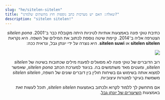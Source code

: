 ```yaml
---
slug: "he/sitelen-sitelen"
title: "שאלה: האם יש מערכות כתב נוספות חוץ מהשתים שלמדנו?"
description: "sitelen sitelen!"
---
```


<div dir="rtl">

כתיבת טוקי פונה באמצעות אותיות לטיניות היתה מקובלת כבר ב־2001. _sitelen pona_ הצטרפה אליה ב־2014. קיימת שיטה נוספת לכתוב את המילים של השפה. היא נקראת **sitelen sitelen** או **sitelen suwi**. היא נוצרה על ידי יונתן גבל, ונראית ככה:

<img src="https://jonathangabel.com/images/t47/t47.09001_2_l.jpg" />

רוב הדוברים של טוקי פונה לא מסוגלים לפענח מילים שכתובות בשיטה של *sitelen sitelen*, ומעטים מאד משתמשים בה. בניגוד למערכת הכתב *sitelen pona*, שאפשר למצוא אותה בשימוש גם בשיחות חולין בין דוברים שונים של השפה, *sitelen sitelen* משמשת בעיקר למטרות עיצוביות. 

אם מתחשק לך ללמוד לקרוא ולכתוב באמצעות *sitelen sitelen*, תוכל לעשות זאת באמצעות [השיעורים של יונתן גבל](https://jonathangabel.com/toki-pona/).

</div>